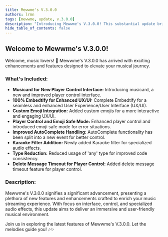 ```yaml
---
title: Mewwme's V.3.0.0
authors: lrmn
tags: [mewwme, update, v.3.0.0]
description: "Introducing Mewwme's V.3.0.0! This substantial update brings an array of new features and improvements to enhance your music experience."
hide_table_of_contents: false
---
```



## Welcome to Mewwme's V.3.0.0!

Welcome, music lovers! 🎵 Mewwme's V.3.0.0 has arrived with exciting enhancements and features designed to elevate your musical journey.

### What's Included:

- **Musicard for New Player Control Interface:** Introducing musicard, a new and improved player control interface.
- **100% Embedtify for Enhanced UX/UI:** Complete Embedtify for a seamless and enhanced User Experience/User Interface (UX/UI).
- **Custom Emoji Integration:** Added custom emojis for a more interactive and engaging UX/UI.
- **Player Control and Emoji Safe Mode:** Enhanced player control and introduced emoji safe mode for error situations.
- **Improved AutoComplete Handling:** AutoComplete functionality has been split into a new event for better control.
- **Karaoke Filter Addition:** Newly added Karaoke filter for specialized audio effects.
- **Type Reduction:** Reduced usage of 'any' type for improved code consistency.
- **Delete Message Timeout for Player Control:** Added delete message timeout feature for player control.

### Description:

Mewwme's V.3.0.0 signifies a significant advancement, presenting a plethora of new features and enhancements crafted to enrich your music streaming experience. With focus on interface, control, and specialized audio effects, this update aims to deliver an immersive and user-friendly musical environment.

Join us in exploring the latest features of Mewwme's V.3.0.0. Let the melodies guide you! 🎶✨
